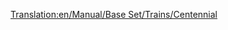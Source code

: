 [[Translation:en/Manual/Base Set/Trains/Centennial]]
{{nl/Vertaling|en/Manual/Base Set/Trains/Centennial|95}}{{nl/Manual/Base Set/Trains/Treinen|Naam=Centennial
|Afbeelding=[[File:en/Manual/Base Set/Trains/Centennial.png]]
|Kosten=£35,156 ($70.312)
|Snelheid=112 km/h (70 mph)
|Gewicht=207 t
|Kracht=6,600 pk (4,924 kW)
|Onderhoudskosten=£2,361 ($4.722)
|Ontworpen=1972
|Levensduur=22
|Capaciteit=n.v.t.
|Omschrijving=
|Real-life=De Centennial was een bestaand treintype, op maat gebouwd voor de Union Pacific Railroad. De naam komt voort uit het vieren van de 100e geboortedag van de [https://www.wikipedia.org/wiki/Golden Spike Golden Spike].

Centennials zijn ontworpen om vrachttreinen over hetzelfde spoor te rijden als [https://www.wikipedia.org/wiki/Union Pacific Big Boy Big Boy]. Omdat de eerste Centenials in 1969 geleverd werden aan Union Pacific kregen ze de aanduiding "klasse 6900" en hun typenaam [https://www.wikipedia.org/wiki/EMD DDA40X DDA40X]. 3 namen was nog niet genoeg, dus kregen ze ook het onofficiele koosnaampje Big Boy 2 (niet de verwarren met de tweede lichting Big Boys, die ook Big Boy 2 genoemd werden door wat kleine ontwerpwijzigingen).
Deze treinen zijn de grootste diesel-locomotieven die ooit gebouwd zijn met een gewicht van 270 ton. Dit was teveel voor TTD, dus in het spel zijn ze lichter. Ze bestaan uit een enkel frame (langste enkel-frame locomotief ooit gebouwd?) en was van koppelpunt tot koppelpunt een ongelofelijke 30 meter lang.
Intern is de trein opgebouwd uit twee locomotieven, ieder met z'n eigen V-16 diesel motor, die elk een wielstel aandrijft. Dit was geen ongewoon ontwerp in 60-er jaren (en daarvoor), en maakte het mogelijk om op één motor door te rijden als de andere stuk ging (een ander beroemd voorbeeld hiervan is de Engelse Deltic). De locomotief had twee wielstellen, elk met 4 aangedreven assen.

Hoewel dit enorme ontwerp de trein van veel vermogen voorzag, kwam dit met een prijs. De 4-assige wielstellen gaven veel slijtage aan het spoor, in het bijzonder in bochten, waar ze de rails uit elkaar drukten en het spoor breder maakten (ook een veelvoorkomend probleem met stoomlocomotieven). Omdat het voorstel wielstel het het spoor het moeilijkst maakt (de volgende wordt in het spoor getrokken door z'n voorganger) werd er vaak gebruik gemaakt van een kleinere locomotief als voorganger. Twee dieselmotoren had als nadeel dat als één van de twee stuk ging, de hele locomotief in onderhoud moest.

Toen in de 80-er jaren technologie het probleem van het aansturen van meerdere locomotieven vanuit één cabine oploste, liet men het idee van meerdere motoren in één varen en schakelde men over op meerdere kleinere locomotieven. Hierop werden de Centenials uitgefaseerd. Vandaag wordt er nog één Centenial actief gebruikt.

[http://www.steamlocomotive.com/centennials/ Real life centennials (EN)]

}}